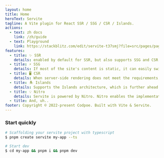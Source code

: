 ```yaml
---
layout: home
title: Home
heroText: Servite
tagline: A Vite plugin for React SSR / SSG / CSR / Islands.
actions:
  - text: zh docs
    link: /zh/guide
  - text: Playground
    link: https://stackblitz.com/edit/servite-t37smj?file=src/pages/page.tsx
features:
  - title: ✨ SSR
    details: enabled by default for SSR, but also supports SSG and CSR.
  - title: ⚡️ SSG
    details: If most of the site's content is static, it can easily switch to SSG.
  - title: 🖥 CSR
    details: When server-side rendering does not meet the requirements, you can also switch to CSR for pure browser-side rendering.
  - title: 🏝 Islands
    details: Supports the Islands architecture, which is further ahead than SSG and has better performance.
  - title: 💡 Nitro
    details: Servite is powered by Nitro. Nitro enables the implementation of APIs and middleware.
  - title: And, uh..
footer: Copyright © 2022-present Codpoe. Built with Vite & Servite.
---
```


### Start quickly

```bash
# Scaffolding your servite project with typescript
$ pnpm create servite my-app --ts

# Start dev
$ cd my-app && pnpm i && pnpm dev
```
